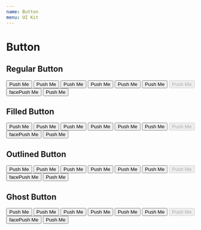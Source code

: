 ```yaml
---
name: Button
menu: UI Kit
---
```



# Button

## Regular Button
<Playground>
  <Flex itemGutter wrap>
    <Button>Push Me</Button>
    <Button size="small">Push Me</Button>
    <Button size="large">Push Me</Button>
    <Button color="primary">Push Me</Button>
    <Button color="error">Push Me</Button>
    <Button color="success">Push Me</Button>
    <Button disabled>Push Me</Button>
    <Button><Icon>face</Icon><span>Push Me</span></Button>
    <Button fullWidth>Push Me</Button>
  </Flex>
</Playground>

## Filled Button
<Playground>
  <Flex itemGutter wrap>
    <Button variant="filled">Push Me</Button>
    <Button variant="filled" size="small">Push Me</Button>
    <Button variant="filled" size="large">Push Me</Button>
    <Button variant="filled" color="primary">Push Me</Button>
    <Button variant="filled" color="error">Push Me</Button>
    <Button variant="filled" color="success">Push Me</Button>
    <Button variant="filled" disabled>Push Me</Button>
    <Button variant="filled"><Icon>face</Icon><span>Push Me</span></Button>
    <Button variant="filled" fullWidth>Push Me</Button>
  </Flex>
</Playground>

## Outlined Button
<Playground>
  <Flex itemGutter wrap>
    <Button variant="outlined">Push Me</Button>
    <Button variant="outlined" size="small">Push Me</Button>
    <Button variant="outlined" size="large">Push Me</Button>
    <Button variant="outlined" color="primary">Push Me</Button>
    <Button variant="outlined" color="error">Push Me</Button>
    <Button variant="outlined" color="success">Push Me</Button>
    <Button variant="outlined" disabled>Push Me</Button>
    <Button variant="outlined"><Icon>face</Icon><span>Push Me</span></Button>
    <Button variant="outlined" fullWidth>Push Me</Button>
  </Flex>
</Playground>

## Ghost Button
<Playground>
  <Flex itemGutter wrap>
    <Button variant="ghost">Push Me</Button>
    <Button variant="ghost" size="small">Push Me</Button>
    <Button variant="ghost" size="large">Push Me</Button>
    <Button variant="ghost" color="primary">Push Me</Button>
    <Button variant="ghost" color="error">Push Me</Button>
    <Button variant="ghost" color="success">Push Me</Button>
    <Button variant="ghost" disabled>Push Me</Button>
    <Button variant="ghost"><Icon>face</Icon><span>Push Me</span></Button>
    <Button variant="ghost" fullWidth>Push Me</Button>
  </Flex>
</Playground>
